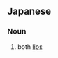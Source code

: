 ==Japanese==
{{ja-kanjitab|両|唇}}

===Noun===
{{ja-noun|りょうしん}}

# {{lb|ja|linguistics|sort=りょうしん}} both [[lip]]s